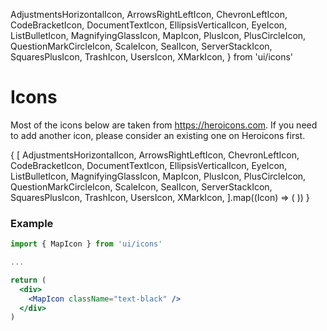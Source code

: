   AdjustmentsHorizontalIcon,
  ArrowsRightLeftIcon,
  ChevronLeftIcon,
  CodeBracketIcon,
  DocumentTextIcon,
  EllipsisVerticalIcon,
  EyeIcon,
  ListBulletIcon,
  MagnifyingGlassIcon,
  MapIcon,
  PlusIcon,
  PlusCircleIcon,
  QuestionMarkCircleIcon,
  ScaleIcon,
  SealIcon,
  ServerStackIcon,
  SquaresPlusIcon,
  TrashIcon,
  UsersIcon,
  XMarkIcon,
} from 'ui/icons'

<Meta 
    title="Design Tokens/Icons"
/>


# Icons

Most of the icons below are taken from https://heroicons.com. If you need to add another icon, please consider an existing one on Heroicons first.

<IconGallery>
  {
    [
      AdjustmentsHorizontalIcon,
      ArrowsRightLeftIcon,
      ChevronLeftIcon,
      CodeBracketIcon,
      DocumentTextIcon,
      EllipsisVerticalIcon,
      EyeIcon,
      ListBulletIcon,
      MagnifyingGlassIcon,
      MapIcon,
      PlusIcon,
      PlusCircleIcon,
      QuestionMarkCircleIcon,
      ScaleIcon,
      SealIcon,
      ServerStackIcon,
      SquaresPlusIcon,
      TrashIcon,
      UsersIcon,
      XMarkIcon,
    ].map((Icon) => (
      <IconItem name={Icon.displayName || Icon.render.name}>
        <Icon />
      </IconItem>
    ))
  }
</IconGallery>

### Example

```jsx
import { MapIcon } from 'ui/icons'

...

return (
  <div>
    <MapIcon className="text-black" />
  </div>
)
```